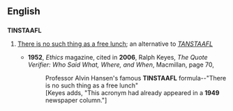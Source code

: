 ==English==
{{wikipedia}}

==={{acronym}}===
'''TINSTAAFL'''

# {{idiomatic}} [[there's no such thing as a free lunch|There is no such thing as a free lunch]]; an alternative to ''[[TANSTAAFL]]''
#* '''1952''', ''Ethics'' magazine, cited in '''2006''', Ralph Keyes, ''The Quote Verifier: Who Said What, Where, and When'', Macmillan, page 70,
#*: Professor Alvin Hansen's famous '''TINSTAAFL''' formula--"There is no such thing as a free lunch"
#*: [Keyes adds, "This acronym had already appeared in a '''1949''' newspaper column."]